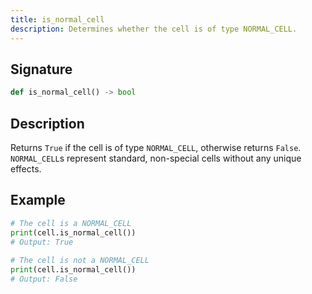 ```yaml
---
title: is_normal_cell
description: Determines whether the cell is of type NORMAL_CELL.
---
```


## Signature

```py
def is_normal_cell() -> bool
```

## Description

Returns `True` if the cell is of type `NORMAL_CELL`, otherwise returns `False`.  
`NORMAL_CELL`s represent standard, non-special cells without any unique effects.  

## Example

```py
# The cell is a NORMAL_CELL
print(cell.is_normal_cell())
# Output: True
 
# The cell is not a NORMAL_CELL
print(cell.is_normal_cell())
# Output: False
```
